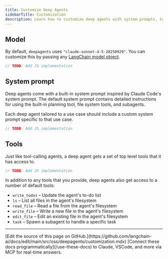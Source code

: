 ```yaml
---
title: Customize Deep Agents
sidebarTitle: Customization
description: Learn how to customize deep agents with system prompts, tools, subagents, and more
---
```


## Model

By default, `deepagents` uses `"claude-sonnet-4-5-20250929"`. You can customize this by passing any [LangChain model object](https://python.langchain.com/docs/integrations/chat/).



```typescript
// TODO: Add JS implementation
```


## System prompt

Deep agents come with a built-in system prompt inspired by Claude Code's system prompt. The default system prompt contains detailed instructions for using the built-in planning tool, file system tools, and subagents.

Each deep agent tailored to a use case should include a custom system prompt specific to that use case.



```typescript
// TODO: Add JS implementation
```


## Tools

Just like tool-calling agents, a deep agent gets a set of top level tools that it has access to.



```typescript
// TODO: Add JS implementation
```


In addition to any tools that you provide, deep agents also get access to a number of default tools:

- `write_todos` – Update the agent's to-do list
- `ls` – List all files in the agent's filesystem
- `read_file` – Read a file from the agent's filesystem
- `write_file` – Write a new file in the agent's filesystem
- `edit_file` – Edit an existing file in the agent's filesystem
- `task` – Spawn a subagent to handle a specific task

---

<Callout icon="pen-to-square" iconType="regular">
    [Edit the source of this page on GitHub.](https://github.com/langchain-ai/docs/edit/main/src/oss/deepagents/customization.mdx)
</Callout>
<Tip icon="terminal" iconType="regular">
    [Connect these docs programmatically](/use-these-docs) to Claude, VSCode, and more via MCP for    real-time answers.
</Tip>
